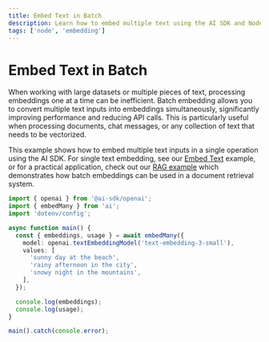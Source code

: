 ```yaml
---
title: Embed Text in Batch
description: Learn how to embed multiple text using the AI SDK and Node
tags: ['node', 'embedding']
---
```


# Embed Text in Batch

When working with large datasets or multiple pieces of text, processing embeddings one at a time can be inefficient. Batch embedding allows you to convert multiple text inputs into embeddings simultaneously, significantly improving performance and reducing API calls. This is particularly useful when processing documents, chat messages, or any collection of text that needs to be vectorized.

This example shows how to embed multiple text inputs in a single operation using the AI SDK. For single text embedding, see our [Embed Text](/cookbook/node/embed-text) example, or for a practical application, check out our [RAG example](/cookbook/node/retrieval-augmented-generation) which demonstrates how batch embeddings can be used in a document retrieval system.

```ts
import { openai } from '@ai-sdk/openai';
import { embedMany } from 'ai';
import 'dotenv/config';

async function main() {
  const { embeddings, usage } = await embedMany({
    model: openai.textEmbeddingModel('text-embedding-3-small'),
    values: [
      'sunny day at the beach',
      'rainy afternoon in the city',
      'snowy night in the mountains',
    ],
  });

  console.log(embeddings);
  console.log(usage);
}

main().catch(console.error);
```
